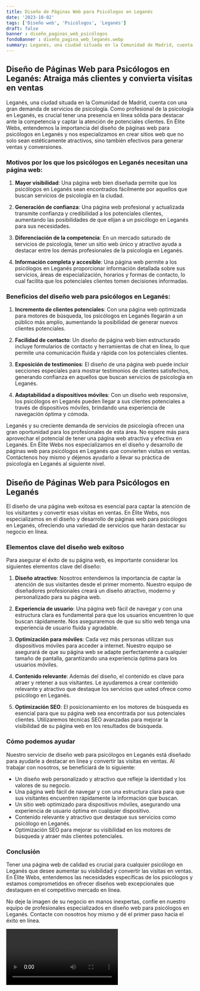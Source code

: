 ```yaml
---
title: Diseño de Páginas Web para Psicólogos en Leganés
date: '2023-10-02'
tags: ['Diseño web', 'Psicólogos', 'Leganés']
draft: false
banner : diseño_paginas_web_psicólogos
fondoBanner : diseño_pagina_web_leganés.webp
summary: Leganés, una ciudad situada en la Comunidad de Madrid, cuenta con una gran demanda de servicios de psicología. Como profesional de la psicología en Leganés, es crucial tener una presencia en línea sólida para destacar ante la competencia y captar la atención de potenciales clientes. En Élite Webs, entendemos la importancia del diseño de páginas web para psicólogos en Leganés y nos especializamos en crear sitios web que no solo sean estéticamente atractivos, sino también efectivos para generar ventas y conversiones.
---
```


## Diseño de Páginas Web para Psicólogos en Leganés: Atraiga más clientes y convierta visitas en ventas

Leganés, una ciudad situada en la Comunidad de Madrid, cuenta con una gran demanda de servicios de psicología. Como profesional de la psicología en Leganés, es crucial tener una presencia en línea sólida para destacar ante la competencia y captar la atención de potenciales clientes. En Élite Webs, entendemos la importancia del diseño de páginas web para psicólogos en Leganés y nos especializamos en crear sitios web que no solo sean estéticamente atractivos, sino también efectivos para generar ventas y conversiones.

### Motivos por los que los psicólogos en Leganés necesitan una página web:

1. **Mayor visibilidad**: Una página web bien diseñada permite que los psicólogos en Leganés sean encontrados fácilmente por aquellos que buscan servicios de psicología en la ciudad.

2. **Generación de confianza**: Una página web profesional y actualizada transmite confianza y credibilidad a los potenciales clientes, aumentando las posibilidades de que elijan a un psicólogo en Leganés para sus necesidades.

3. **Diferenciación de la competencia**: En un mercado saturado de servicios de psicología, tener un sitio web único y atractivo ayuda a destacar entre los demás profesionales de la psicología en Leganés.

4. **Información completa y accesible**: Una página web permite a los psicólogos en Leganés proporcionar información detallada sobre sus servicios, áreas de especialización, horarios y formas de contacto, lo cual facilita que los potenciales clientes tomen decisiones informadas.

### Beneficios del diseño web para psicólogos en Leganés:

1. **Incremento de clientes potenciales**: Con una página web optimizada para motores de búsqueda, los psicólogos en Leganés llegarán a un público más amplio, aumentando la posibilidad de generar nuevos clientes potenciales.

2. **Facilidad de contacto**: Un diseño de página web bien estructurado incluye formularios de contacto y herramientas de chat en línea, lo que permite una comunicación fluida y rápida con los potenciales clientes.

3. **Exposición de testimonios**: El diseño de una página web puede incluir secciones especiales para mostrar testimonios de clientes satisfechos, generando confianza en aquellos que buscan servicios de psicología en Leganés.

4. **Adaptabilidad a dispositivos móviles**: Con un diseño web responsive, los psicólogos en Leganés pueden llegar a sus clientes potenciales a través de dispositivos móviles, brindando una experiencia de navegación óptima y cómoda.

Leganés y su creciente demanda de servicios de psicología ofrecen una gran oportunidad para los profesionales de esta área. No espere más para aprovechar el potencial de tener una página web atractiva y efectiva en Leganés. En Élite Webs nos especializamos en el diseño y desarrollo de páginas web para psicólogos en Leganés que convierten visitas en ventas. Contáctenos hoy mismo y déjenos ayudarlo a llevar su práctica de psicología en Leganés al siguiente nivel.

<GifSeo />

<Cta />

## Diseño de Páginas Web para Psicólogos en Leganés

El diseño de una página web exitosa es esencial para captar la atención de los visitantes y convertir esas visitas en ventas. En Élite Webs, nos especializamos en el diseño y desarrollo de páginas web para psicólogos en Leganés, ofreciendo una variedad de servicios que harán destacar su negocio en línea.

### Elementos clave del diseño web exitoso

Para asegurar el éxito de su página web, es importante considerar los siguientes elementos clave del diseño:

1. **Diseño atractivo**: Nosotros entendemos la importancia de captar la atención de sus visitantes desde el primer momento. Nuestro equipo de diseñadores profesionales creará un diseño atractivo, moderno y personalizado para su página web.

2. **Experiencia de usuario**: Una página web fácil de navegar y con una estructura clara es fundamental para que los usuarios encuentren lo que buscan rápidamente. Nos aseguraremos de que su sitio web tenga una experiencia de usuario fluida y agradable.

3. **Optimización para móviles**: Cada vez más personas utilizan sus dispositivos móviles para acceder a internet. Nuestro equipo se asegurará de que su página web se adapte perfectamente a cualquier tamaño de pantalla, garantizando una experiencia óptima para los usuarios móviles.

4. **Contenido relevante**: Además del diseño, el contenido es clave para atraer y retener a sus visitantes. Le ayudaremos a crear contenido relevante y atractivo que destaque los servicios que usted ofrece como psicólogo en Leganés.

5. **Optimización SEO**: El posicionamiento en los motores de búsqueda es esencial para que su página web sea encontrada por sus potenciales clientes. Utilizaremos técnicas SEO avanzadas para mejorar la visibilidad de su página web en los resultados de búsqueda.

### Cómo podemos ayudar

Nuestro servicio de diseño web para psicólogos en Leganés está diseñado para ayudarle a destacar en línea y convertir las visitas en ventas. Al trabajar con nosotros, se beneficiará de lo siguiente:

- Un diseño web personalizado y atractivo que refleje la identidad y los valores de su negocio.
- Una página web fácil de navegar y con una estructura clara para que sus visitantes encuentren rápidamente la información que buscan.
- Un sitio web optimizado para dispositivos móviles, asegurando una experiencia de usuario óptima en cualquier dispositivo.
- Contenido relevante y atractivo que destaque sus servicios como psicólogo en Leganés.
- Optimización SEO para mejorar su visibilidad en los motores de búsqueda y atraer más clientes potenciales.

### Conclusión

Tener una página web de calidad es crucial para cualquier psicólogo en Leganés que desee aumentar su visibilidad y convertir las visitas en ventas. En Élite Webs, entendemos las necesidades específicas de los psicólogos y estamos comprometidos en ofrecer diseños web excepcionales que destaquen en el competitivo mercado en línea.

No deje la imagen de su negocio en manos inexpertas, confíe en nuestro equipo de profesionales especializados en diseño web para psicólogos en Leganés. Contacte con nosotros hoy mismo y dé el primer paso hacia el éxito en línea.

<Video />

<CtaBot job='Psicólogos' city='Leganés'/>

<Gmaps query='Leganés+españa+maps' />